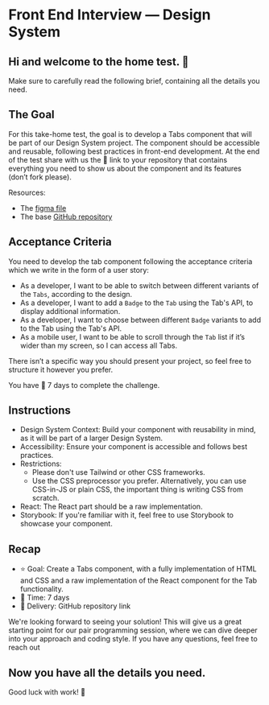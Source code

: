 # Front End Interview — Design System

## Hi and welcome to the home test. 👋

Make sure to carefully read the following brief, containing all the details you need.

## The Goal

For this take-home test, the goal is to develop a Tabs component that will be part of our Design System project.
The component should be accessible and reusable, following best practices in front-end development.
At the end of the test share with us the 🔗 link to your repository that contains everything you need to show us about
the component and its features (don’t fork please).

Resources:
- The [figma file](https://www.figma.com/design/OclakAGLSXDoMKLFvwLNMP/%F0%9F%92%BB-Design-System-Home-Test---Tabs-Component?node-id=0-1&t=4pG7NN6HKxgxroDz-1)
- The base [GitHub repository](https://github.com/primait/fe-interview-design-system)

## Acceptance Criteria

You need to develop the tab component following the acceptance criteria which we write in the form of a user story:

- As a developer, I want to be able to switch between different variants of the `Tabs`, according to the design.
- As a developer, I want to add a `Badge` to the `Tab` using the Tab's API, to display additional information.
- As a developer, I want to choose between different `Badge` variants to add to the Tab using the Tab's API.
- As a mobile user, I want to be able to scroll through the `Tab` list if it’s wider than my screen, so I can access all Tabs.

There isn’t a specific way you should present your project, so feel free to structure it however you prefer.

You have 📅 7 days to complete the challenge.

## Instructions

- Design System Context: Build your component with reusability in mind, as it will be part of a larger Design System.
- Accessibility: Ensure your component is accessible and follows best practices.
- Restrictions:
  - Please don't use Tailwind or other CSS frameworks.
  - Use the CSS preprocessor you prefer. Alternatively, you can use CSS-in-JS or plain CSS, the important thing is writing CSS from scratch.
- React: The React part should be a raw implementation.
- Storybook: If you're familiar with it, feel free to use Storybook to showcase your component.

## Recap

- ⭐️ Goal: Create a Tabs component, with a fully implementation of HTML and CSS and a raw implementation of the React component for the Tab functionality.
- 📅 Time: 7 days
- 🎁 Delivery: GitHub repository link

We're looking forward to seeing your solution! This will give us a great starting point for our pair programming session, where we can dive deeper into your approach and coding style.
If you have any questions, feel free to reach out

## Now you have all the details you need.

Good luck with work! 🚀
